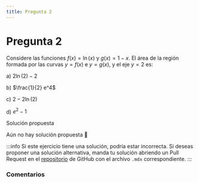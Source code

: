 ```yaml
---
title: Pregunta 2
---
```



# Pregunta 2

Considere las funciones $f(x)=\ln (x)$ y $g(x)=1-x$. El área de la región formada por las curvas $y=f(x)$ e $y=g(x)$, y el eje $y=2$ es:

a) $2 \ln (2)-2$

b) $\frac{1}{2} e^4$

c) $2-2 \ln (2)$

d) $e^2-1$

<MDXDetails>
<summary>Solución propuesta</summary>

Aún no hay solución propuesta 🥲

:::info
Si este ejercicio tiene una solución, podría estar incorrecta. Si deseas proponer una solución alternativa, manda tu solución abriendo
un Pull Request en el [repositorio](https://github.com/crow-rojas/apuntes-fundamentals/pulls) de GitHub con el archivo
`.mdx` correspondiente.
:::

</MDXDetails>

### Comentarios

<Disqus
  url="https://crow-rojas.github.io/apuntes-fundamentals/docs/mathematics/calculus-1-2-3/exercises/2018-1/p02"
  identifier="docs/mathematics/calculus-1-2-3/exercises/2018-1/p02"
  title="2018-1 Cálculo I, II y III - Pregunta 02"
/>
